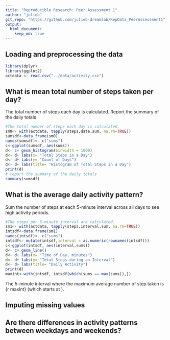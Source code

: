 ```yaml
---
title: "Reproducible Research: Peer Assessment 1"
author: "julieb"
git_repo: "https://github.com/julieb-dreamlab/RepData_PeerAssessment1"
output: 
  html_document:
    keep_md: true
---
```



## Loading and preprocessing the data
```r
library(dplyr)
library(ggplot2)
actdata <- read.csv("../data/activity.csv")

```


## What is mean total number of steps taken per day?
The total number of steps each day is calculated.
Report the summary of the daily totals

```r
#The total number of steps each day is calculated.
sm0<- with(actdata, tapply(steps,date,sum, na.rm=TRUE))
sumsdf<-data.frame(sm0)
names(sumsdf)<- c("sums")
c<-ggplot(sumsdf, aes(sums))
d<- c+ geom_histogram(binwidth = 1000)
d<- d+ labs(x= "Total Steps in a Day")
d<- d+ labs(y= "Count of Days")
d<- d+ labs(title= "Histogram of Total Steps in a Day")
print(d)
# report the summary of the daily totals
summary(sumsdf)
```

## What is the average daily activity pattern?
Sum the number of steps at each 5-minute interval across all days to see high activity periods.
```r
#The steps per 5-minute interval are calculated.
sm1<- with(actdata, tapply(steps,interval,sum, na.rm=TRUE))
intsdf<-data.frame(sm1)
names(intsdf)<- c("sums")
intsdf<- mutate(intsdf,interval = as.numeric(rownames(intsdf)))
c<-ggplot(intsdf, aes(interval,sums))
d<- c+ geom_line()
d<- d+ labs(x= "Time of Day, minutes")
d<- d+ labs(y= "Total Steps during an Interval")
d<- d+ labs(title= "Daily Activity")
print(d)
maxint<-with(intsdf, intsdf[which(sums == max(sums)),])
```
The 5-minute interval where the maximum average number of step taken is {r maxint} (which starts at ).

## Imputing missing values



## Are there differences in activity patterns between weekdays and weekends?
